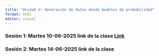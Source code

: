```yaml
---
title: "Unidad V: Generación de datos desde modelos de probabilidad"
format: html
editor: visual
---
```


### **Sesión 1: Martes 10-06-2025** link de la clase [Link](https://udla.zoom.us/rec/share/AtPTLFN3NtKA57kbeSTcp3OmeSXmJHILn3omhGdETNyU4zav0l1Hr9Sk67mZprYW.DSrXUdiAFGU6ExG7?startTime=1749596572000&pwd=pF8tPefiCY6usMcN75vhwT1oaLa0rCVy)

### **Sesión 2: Martes 14-06-2025** link de la clase []()

